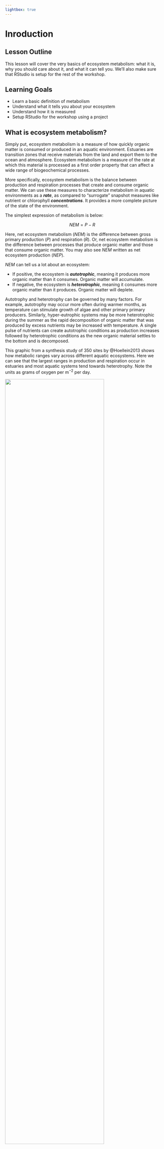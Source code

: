 ```yaml
---
lightbox: true
---
```


# Inroduction {#sec-intro}

## Lesson Outline

This lesson will cover the very basics of ecosystem metabolism: what it is, why you should care about it, and what it can tell you. We'll also make sure that RStudio is setup for the rest of the workshop.

## Learning Goals

-   Learn a basic definition of metabolism
-   Understand what it tells you about your ecosystem
-   Understand how it is measured
-   Setup RStudio for the workshop using a project

## What is ecosystem metabolism?

Simply put, ecosystem metabolism is a measure of how quickly organic matter is consumed or produced in an aquatic environment. Estuaries are transition zones that receive materials from the land and export them to the ocean and atmosphere. Ecosystem metabolism is a measure of the rate at which this material is processed as a first order property that can affect a wide range of biogeochemical processes.

More specifically, ecosystem metabolism is the balance between production and respiration processes that create and consume organic matter. We can use these measures to characterize metabolism in aquatic environments as a ***rate***, as compared to "surrogate" snapshot measures like nutrient or chlorophyll ***concentrations***. It provides a more complete picture of the state of the environment.

The simplest expression of metabolism is below:

$$
NEM = P - R
$$ 

Here, net ecosystem metabolism ($NEM$) is the difference between gross primary production ($P$) and respiration ($R$). Or, net ecosystem metabolism is the difference between processes that produce organic matter and those that consume organic matter.  You may also see $NEM$ written as net ecosystem production ($NEP$).

$NEM$ can tell us a lot about an ecosystem:

-   If positive, the ecosystem is ***autotrophic***, meaning it produces more organic matter than it consumes. Organic matter will accumulate.
-   If negative, the ecosystem is ***heterotrophic***, meaning it consumes more organic matter than it produces. Organic matter will deplete.

Autotrophy and heterotrophy can be governed by many factors. For example, autotrophy may occur more often during warmer months, as temperature can stimulate growth of algae and other primary primary producers. Similarly, hyper-eutrophic systems may be more heterotrophic during the summer as the rapid decomposition of organic matter that was produced by excess nutrients may be increased with temperature. A single pulse of nutrients can create autotrophic conditions as production increases followed by heterotrophic conditions as the new organic material settles to the bottom and is decomposed.

This graphic from a synthesis study of 350 sites by @Hoellein2013 shows how metabolic ranges vary across different aquatic ecosystems.  Here we can see that the largest ranges in production and respiration occur in estuaries and most aquatic systems tend towards heterotrophy.  Note the units as grams of oxygen per m$^{-2}$ per day. 

![](figs/hoellein.png){fig-align="center" width=80%}

Most of the estuarine sites used in @Hoellein2013 were from a single study by @caffrey2004 that evaluated metabolism across all sites in the National Estuarine Research Reserve (NERR). This study was one of the first to develop a system-wide comparison of metabolic rates and several useful conclusions were made.  

For example, metabolic rates between estuarine habitats are shown below, where most sites tend towards heterotrophy, although sites dominated by submerged aquatic vegetation are more balanced or even autotrophic.  

![](figs/caffrey1.png){fig-align="center" width=80%}

Nutrients as drivers of metabolism were also evaluated by @caffrey2004. Although the relationships were weak, sites with higher nutrient loadings tended towards autotrophy as production was generally higher than respiration.

![](figs/caffrey2.png){fig-align="center" width=60%}

Metabolism is also temporally variable.  In addition to seasonal variation, metabolism can be event-driven and respond to external and internal drivers that influence the system. A severe red tide bloom in Tampa Bay occurred in July 2021.  The dissolved oxygen time series shows a clear increase and decrease as the bloom developed and then dissipated. 

![](figs/pineypoint1.png){fig-align="center"}

The change in ecosystem metabolism from autototrophy to heterotrophy tells a story about the bloom. We see an increase in production followed by an increase in respiration with bloom development and senescence.  Also note the "anomalous" values for production and respiration that are negative and positive, respectively. 

![](figs/pineypoint2.png){fig-align="center"}

These quick examples demonstrate that unique information about system dynamics can be inferred from ecosystem metabolism and its components.  As you learn to assess metabolism with the tools from this workshop, you can develop similar hypotheses on factors that control metabolism both within and between systems. 

## How is metabolism measured?

Metabolism can be measured several ways, each of which has its own strengths, weaknesses, and assumptions [@kemp2011]. These include:

-   Bottle-based incubations
-   Open-water techniques
-   Ecosystem budgets
-   Use of oxygen isotopes or inert gases
-   Aquatic eddy covariance

Open-water techniques are among the more commonly used approaches applied to continuous monitoring data. These techniques exploit the diel cycle of dissolved oxygen (DO) concentration to infer metabolism. The main assumptions are:

-   Production produces oxygen during daylight hours
-   Respiration consumes oxygen during daylight and nighttime hours
-   Oxygen exchanges freely with the atmosphere
-   The system is well-mixed

![](figs/metab.png)

The DO time series can be deconstructed using a mass-balance equation to estimate metabolism. This is a literal deconstruction of the processes in the above figure.

$$
Z\frac{dC_d}{dt} = P - R + D
$$

The change in dissolved oxygen ($dC_d$) over time ($dt$) (a rate) is equal to the difference between production ($P$) and respiration ($R$) plus the exchange of oxygen with the atmosphere ($D$). The units are converted from volumetric ($m^{-3}$) to areal ($m^{-2}$) by multiplying the equation by water column depth ($Z$). In this example, $D$ is positive for ingassing and negative for outgassing.

$P$, $R$, and $D$ can be estimated several ways depending on which "open-water" technique is used. The most popular method is that of @Odum56, modified extensively by others since its original presentation. The method calculates the DO flux (DO change per unit time) during day and night periods and corrects it for gas exchange. This is also called the book-keeping method since it's "simple" arithmetic.

Gas exchange can also be estimated several ways, but the core concept is that the flux in or out of the water is proportional to the difference between the DO saturation concentration ($C_s$) and the measured concentration in the water ($C_d$). This difference is also multiplied by a gas exchange coefficient ($k$), which can vary by wind, temperature, or other factors depending on the model.

$$
D = k(C_s - C_d)
$$

Fortunately for us, there are existing packages in R that can estimate these parameters. One is the [WtRegDO](https://github.com/fawda123/WtRegDO){target="_blank"} package that uses the Odum technique [@Beck15], which was covered in a [workshop](https://tbep-tech.github.io/ecometab-r-training/){target="_blank"} a few years ago. Another is EBASE, which we'll discuss today. EBASE follows the same general principles as the Odum technique, but differs in the statistical method to estimate the parameter (i.e., Bayesian) and the model used for each parameter [@Beck2024].

We'll talk more about how EBASE estimates metabolism in [Lesson @sec-ebase], but first we need to get setup with R and prepare our data in [Lesson @sec-dataprep].

## Get ready for the workshop

Let's make sure RStudio is setup for the workshop. We'll use a project to keep everything in one place, for good reason.  There are people that will [set your computer on fire](https://www.tidyverse.org/blog/2017/12/workflow-vs-script/) if you don't follow these best practices.

Let's run through the basics of creating a project in RStudio.

(@) **Create a new project in RStudio, first open RStudio and select "New project" from the File menu at the top.**

    ![](figs/newproj.PNG)

    Then select "New Directory". 
    
    ![](figs/newdir.PNG)
    
    Then select "New Project".  Create a directory in a location that's easy to find. 
    
    ![](figs/newproj2.png){width=500} 

    Click "Create Project" when you're done.
    
(@) **A fresh RStudio session will open.  Open a new R script by selecting "New file" > "R Script" from the File menu at the top.**

    ![](figs/newfile.png){width=500}
    
    Save the file in your working directory by clicking the file icon on the top right.  Give it an informative name. For example, "ebase_intro.R".  The file should be saved to the project root or home directory.
    
    ![](figs/savefile.png)

(@) **Setup the package imports at the top of the script.  These should already be installed during the [setup](setup.qmd#sec-instpackages) prior to the workshop.**

    ```r
    library(EBASE)
    library(SWMPr)
    library(tidyverse)
    library(plotly)
    library(here)
    library(doParallel)
    ```
    Save the script again and send the commands from the source script to the console.  Do they load properly??

(@) **Setup a data folder in the project directory.  This is where we'll store the data for the workshop.**

    Select "New folder" from the file pane (bottom right).
    ![](figs/newfolder.png)
    
    Name the folder "data" and save it in the project root directory.
    
    Download the zipped data file from GitHub: <https://github.com/fawda123/ebase-training/raw/main/data/367272.zip>
    
    Place the downloaded data in this folder. There's no need to unzip it.  
    
## Next steps

In this lesson we learned the basics about metabolism and made sure RStudio is ready to go for the rest of the workshop. Next we’ll learn how to import and prepare data with SWMPr and other packages for analysis with EBASE.
